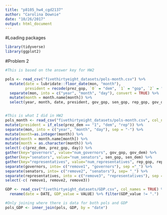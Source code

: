 ```yaml
---
title: "p8105_hw4_cgd2137"
author: "Carolina Downie"
date: "10/26/2017"
output: html_document
---
```


#Loading packages
```r
library(tidyverse)
library(ggplot2)
```



#Problem 2
 
```r

#This is based on the answer key for HW2

pols <- read_csv("fivethirtyeight_datasets/pols-month.csv") %>%
  mutate(date = lubridate::floor_date(mon, "month"), 
         president = recode(prez_gop, `0` = "dem", `1` = "gop", `2` = "gop")) %>%
  separate(mon, into = c("year", "month", "day"), convert = TRUE) %>%
  mutate(month = month.name[month]) %>%
  select(year, month, date, president, gov_gop, sen_gop, rep_gop, gov_dem, sen_dem, rep_dem)


#This is what I did in HW2
pols_month <- read_csv("fivethirtyeight_datasets/pols-month.csv", col_names=TRUE) %>%
mutate(president = if_else(prez_dem == "1", "dem", "rep")) %>%
separate(mon, into = c("year", "month", "day"), sep = "-") %>%
mutate(month=as.integer(month)) %>%
mutate(month = month.name[month]) %>%
mutate(month = as.character(month)) %>%
select(-c(prez_dem, prez_gop, day)) %>% 
gather(key="governors", value="num_governors", gov_gop, gov_dem) %>% 
gather(key="senators", value="num_senators", sen_gop, sen_dem) %>% 
gather(key="representatives", value="num_representatives", rep_gop, rep_dem)%>%
separate(governors, into= c("remove1", "governors"), sep ="_") %>%
separate(senators, into= c("remove2", "senators"), sep= "_") %>%
separate(representatives, into = c("remove3", "representatives"), sep = "_") %>%
select(-c( remove1, remove2, remove3))

```


```r
GDP <- read_csv("fivethirtyeight_datasets/GDP.csv", col_names = TRUE) %>% 
  rename(date = DATE, GDP_value = VALUE) %>% filter(GDP_value != ".")

```

```r

#Only joining where there is data for both pols and GDP
pols_GDP <- inner_join(pols, GDP, by = "date")


```

